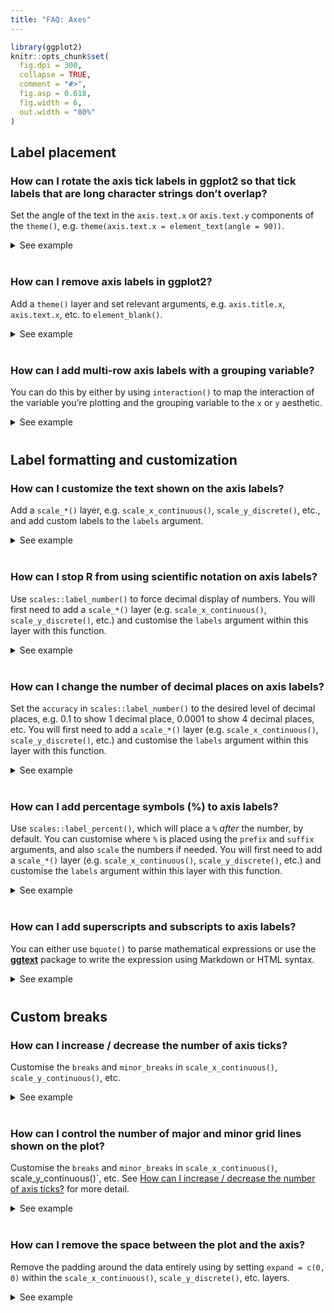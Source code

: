 ```yaml
---
title: "FAQ: Axes"
---
```


```{=html}
<style>
  .content h3 {
    margin-top: -30px !important;
  }
  
  details {
    margin-bottom: 40px;
  }
</style>
```
```r
library(ggplot2)
knitr::opts_chunk$set(
  fig.dpi = 300, 
  collapse = TRUE, 
  comment = "#>",
  fig.asp = 0.618,
  fig.width = 6,
  out.width = "80%"
)
```

## Label placement

### How can I rotate the axis tick labels in ggplot2 so that tick labels that are long character strings don't overlap?

Set the angle of the text in the `axis.text.x` or `axis.text.y` components of the `theme()`, e.g. `theme(axis.text.x = element_text(angle = 90))`.

<details>

<summary>See example</summary>

In the following plot the labels on the x-axis are overlapping.

```r
#| fig.alt: "A boxplot showing the total amount of sleep on the y-axis for 19 
#|  taxonomical orders of mammals on the x-axis. The horizontal labels on the 
#|  x-axis for the orders overlap and are unreadable."
ggplot(msleep, aes(x = order, y = sleep_total)) +
  geom_boxplot()
```

-   Rotate axis labels: We can do this by components of the `theme()`, specifically the `axis.text.x` component. Applying some vertical and horizontal justification to the labels centers them at the axis ticks. The `angle` can be set as desired within the 0 to 360 degree range, here we set it to 90 degrees.

```r
#| fig.alt: "A boxplot showing the total amount of sleep on the y-axis for 19 
#|  taxonomical orders of mammals on the x-axis. The x-axis labels are oriented
#|  vertically and are readable."
ggplot(msleep, aes(x = order, y = sleep_total)) +
  geom_boxplot() +
  theme(axis.text.x = element_text(angle = 90, vjust = 0.5, hjust = 1))
```

-   Flip the axes: Use the y-axis for long labels.

```r
#| fig.alt: "A boxplot showing the total amount of sleep on the x-axis for 19
#|  taxonomical orders of mammals on the y-axis. The y-axis labels are oriented
#|  horizontally and are readable."
ggplot(msleep, aes(y = order, x = sleep_total)) +
  geom_boxplot()
```

-   Dodge axis labels: Add a `scale_*()` layer, e.g. `scale_x_continuous()`, `scale_y_discrete()`, etc., and customise the `guide` argument with the `guide_axis()` function. In this case we want to customise the x-axis, and the variable on the x-axis is discrete, so we'll use `scale_x_continuous()`. In the `guide` argument we use the `guide_axis()` and specify how many rows to dodge the labels into with `n.dodge`. This is likely a trial-and-error exercise, depending on the lengths of your labels and the width of your plot. In this case we've settled on 3 rows to render the labels.

```r
#| fig.alt: "A boxplot showing the total amount of sleep on the y-axis for 19 
#|  taxonomical orders of mammals on the x-axis. The horizontal labels on the 
#|  x-axis are dodged to three levels so that they remain readable."
ggplot(msleep, aes(x = order, y = sleep_total)) +
  geom_boxplot() +
  scale_x_discrete(guide = guide_axis(n.dodge = 3))
```

-   Omit overlapping labels: Alternatively, you can set `guide_axis(check.overlap = TRUE)` to omit axis labels that overlap. ggplot2 will prioritize the first, last, and middle labels. Note that this option might be more preferable for axes representing variables that have an inherent ordering that is obvious to the audience of the plot, so that it's trivial to guess what the missing labels are. (This is not the case for the following plot.)

```r
#| fig.alt: "A boxplot showing the total amount of sleep on the y-axis for 19 
#|  taxonomical orders of mammals on the x-axis. Several of the x-axis labels
#|  have been omitted, but the one that remain are readable and don't overlap."
ggplot(msleep, aes(x = order, y = sleep_total)) +
  geom_boxplot() +
  scale_x_discrete(guide = guide_axis(check.overlap = TRUE))
```

</details>

### How can I remove axis labels in ggplot2?

Add a `theme()` layer and set relevant arguments, e.g. `axis.title.x`, `axis.text.x`, etc. to `element_blank()`.

<details>

<summary>See example</summary>

Suppose we want to remove the axis labels entirely.

```r
#| fig.alt: "A boxplot showing the total amount of sleep on the y-axis for 19 
#|  taxonomical orders of mammals on the x-axis. The horizontal labels on the 
#|  x-axis for the orders overlap and are unreadable."
```

-   Remove x or y axis labels: If you want to modify just one of the axes, you can do so by modifying the components of the `theme()`, setting the elements you want to remove to `element_blank()`. You would replace `x` with `y` for applying the same update to the y-axis. Note the distinction between `axis.title` and `axis.ticks` -- `axis.title` is the name of the variable and `axis.text` is the text accompanying each of the ticks.

```r
#| fig.alt: "A boxplot showing the total amount of sleep on the y-axis for 19 
#|  taxonomical orders of mammals on the x-axis. The annotation on the x-axis
#|  is abent."
ggplot(msleep, aes(x = order, y = sleep_total)) +
  geom_boxplot() +
  theme(
    axis.title.x = element_blank(),
    axis.text.x = element_blank(),
    axis.ticks.x = element_blank()
  )
```

-   Remove all axis labels: You can use `theme_void()` to remove all theming elements. Note that this might remove more features than you like. For finer control over the theme, see below.

```r
#| fig.alt: "A boxplot showing the total amount of sleep on the y-axis for 19 
#|  taxonomical orders of mammals on the x-axis. The plot has no axes, 
#|  gridlines or background panel."
ggplot(msleep, aes(x = order, y = sleep_total)) +
  geom_boxplot() + 
  theme_void()
```

</details>

### How can I add multi-row axis labels with a grouping variable?

You can do this by either by using `interaction()` to map the interaction of the variable you're plotting and the grouping variable to the `x` or `y` aesthetic.

<details>

<summary>See example</summary>

Suppose you have the following data on sales for each quarter across two years.

```r
library(tibble)

sales <- tribble(
  ~value, ~quarter, ~year,
  10,     "Q1",     2020,
  15,     "Q2",     2020,
  15,     "Q3",     2020,
  20,     "Q4",     2020,
  10,     "Q1",     2021,
  25,     "Q2",     2021,
  30,     "Q3",     2021,
  30,     "Q4",     2021
)
```

You can create a line plot of these data and facet by `year` to group the quarters for each year together.

```r
#| fig.alt: "A line plot with two panels showing value on the y-axis and four
#|  quarters on the x-axis. The left panel is labelled '2020' and the right
#|  panel is labelled '2021'."
ggplot(sales, aes(x = quarter, y = value, group = 1)) +
  geom_line() +
  facet_wrap(~year)
```

However it might be preferable to plot all points in a single plot and indicate on the x-axis that the first Q1 to Q4 are in 2020 and the second are in 2021.

To achieve this, map the `interaction()` of `quarter` and `year` to the `x` aesthetic.

```r
#| fig.alt: "A line plot with one panel showing value on the y-axis and eight
#|  quarters on the x-axis. The years are appended after each quarter label."
ggplot(sales, aes(x = interaction(quarter, year), y = value, group = 1)) +
  geom_line()
```

This achieves the desired result for the line, however the labeling in the x-axis is very busy and difficult to read.
To clean this up (1) clip the plotting area with `coord_cartesian()`, (2) remove the axis labels and add a wider margin at the bottom of the plot with `theme()`, (3) place axis labels indicating quarters underneath the plot, and (4) underneath those labels, place annotation indicating years.
Note that the x-coordinates of the year labels are manually assigned here, but if you had many more years, you might write some logic to calculate their placement.

```r
#| fig.alt: "A line plot with one panel showing value on the y-axis and eight
#|  quarters on the x-axis. The years are shown in the middle of the first four
#|  and last four quarters. The line touches the panel on the left and right."
ggplot(sales, aes(x = interaction(quarter, year), y = value, group = 1)) +
  geom_line() +
  coord_cartesian(ylim = c(9, 32), expand = FALSE, clip = "off") +
  theme(
    plot.margin = margin(1, 1, 3, 1, "lines"),
    axis.title.x = element_blank(),
    axis.text.x = element_blank()
  ) +
  annotate(geom = "text", x = seq_len(nrow(sales)), y = 8, label = sales$quarter, size = 3) +
  annotate(geom = "text", x = c(2.5, 6.5), y = 6, label = unique(sales$year), size = 4)
```

This approach works with other geoms as well.
For example, you might can create a bar plot representing the same data using the following.

```r
#| fig.alt: "A bar chart with one panel showing value on the y-axis and eight
#|  quarters on the x-axis. The years are shown in the middle of the first four
#|  and last four quarters. The outer bars touch the panel on the left and 
#|  right."
ggplot(sales, aes(x = interaction(quarter, year), y = value)) +
  geom_col() +
  coord_cartesian(ylim = c(0, 32), expand = FALSE, clip = "off") +
  annotate(geom = "text", x = seq_len(nrow(sales)), y = -1, label = sales$quarter, size = 3) +
  annotate(geom = "text", x = c(2.5, 6.5), y = -3, label = unique(sales$year), size = 4) +
  theme(
    plot.margin = margin(1, 1, 3, 1, "lines"),
    axis.title.x = element_blank(),
    axis.text.x = element_blank()
  )
```

If it's undesirable to have the bars flush against the edges of the plot, a similar result can be achieved by leveraging faceting and removing the space between facets to create the appearance of a single plot.
However note that the space between the bars for 2020 Q4 and 2021 Q1 is greater than the space between the other bars.

```r
#| fig.alt: "A bar chart showing value on the y-axis and eight
#|  quarters on the x-axis. The chart appears as a single panel. The years are 
#|  shown in the middle of the first four and last four quarters. The outer bars 
#|  do not touch the panel on the left and right."
ggplot(sales, aes(x = quarter, y = value)) +
  geom_col() +
  facet_wrap(~year, strip.position = "bottom") +
  theme(
    panel.spacing = unit(0, "lines"), 
    strip.background = element_blank(),
    strip.placement = "outside"
  ) +
  labs(x = NULL)
```

</details>

## Label formatting and customization

### How can I customize the text shown on the axis labels?

Add a `scale_*()` layer, e.g. `scale_x_continuous()`, `scale_y_discrete()`, etc., and add custom labels to the `labels` argument.

<details>

<summary>See example</summary>

Suppose you want to give more informative labels for the type of drive train.

```r
#| fig.alt: "A horizontal bar chart showing the number of cars on the x-axis
#|  for each of three types of drive trains on the y-axis. The three drive trains
#|  are labelled from top-to-bottom as 'r', 'f' and '4'."
ggplot(mpg, aes(y = drv)) +
  geom_bar()
```

-   Use the `labels` argument in the appropriate `scale_*()` function. You can find a list of these functions [here](https://ggplot2.tidyverse.org/reference/index.html#section-scales). Type of drive train (`drv`) is a discrete variable on the y-axis, so we'll adjust the labels in `scale_y_discrete()`. One option is to list the labels in the same order as the levels. Note that we start from the bottom and go up, just like we would if the variable was numeric/continuous.

```r
#| fig.alt: "A horizontal bar chart showing the number of cars on the x-axis
#|  for each of three types of drive trains on the y-axis. The three drive trains
#|  are labelled from top-to-bottom as 'Rear wheel drive', 'Front wheel drive' 
#|  and 'Four wheel drive'."
ggplot(mpg, aes(y = drv)) +
  geom_bar() +
  scale_y_discrete(
    labels = c("Four wheel drive", "Front wheel drive", "Rear wheel drive")
  )
```

-   Another approach is to use a named list. This approach not only makes the relabelling more explicit, but it also means you don't need to worry about the order of the levels.

```r
#| fig.alt: "A horizontal bar chart showing the number of cars on the x-axis
#|  for each of three types of drive trains on the y-axis. The three drive trains
#|  are labelled from top-to-bottom as 'Rear wheel drive', 'Front wheel drive' 
#|  and 'Four wheel drive'."
ggplot(mpg, aes(y = drv)) +
  geom_bar() +
  scale_y_discrete(
    labels = c(
      "f" = "Front wheel drive",
      "r" = "Rear wheel drive",
      "4" = "Four wheel drive"
    )
  )
```

</details>

### How can I stop R from using scientific notation on axis labels?

Use `scales::label_number()` to force decimal display of numbers.
You will first need to add a `scale_*()` layer (e.g. `scale_x_continuous()`, `scale_y_discrete()`, etc.) and customise the `labels` argument within this layer with this function.

<details>

<summary>See example</summary>

By default, large numbers on the axis labels in the following plot are shown in scientific notation.

```r
#| fig.alt: "A scatter plot showing the median sale price of housing in Texas
#|  on the x-axis and the total volume of sales on the y-axis. The labels of
#|  both axes are in scientific notation, for example: '1e+09'."
ggplot(txhousing, aes(x = median, y = volume)) +
  geom_point()
```

The [**scales**](https://scales.r-lib.org/) package offers a large number of functions to control the formatting of axis labels and legend keys.
Use `scales::label_number()` to force decimal display of numbers rather than using scientific notation or use `scales::label_comma()` to insert a comma every three digits.

```r
#| fig.alt: "A scatter plot showing the median sale price of housing in Texas
#|  on the x-axis and the total volume of sales on the y-axis. The labels of
#|  the y-axis are written out in full, with commas marking groups of three 
#|  zeroes. The x-axis labels are written out in full, with spaces marking 
#|  groups of three zeroes."
library(scales)
ggplot(txhousing, aes(x = median, y = volume)) +
  geom_point() +
  scale_x_continuous(labels = label_number()) +
  scale_y_continuous(labels = label_comma())
```

</details>

### How can I change the number of decimal places on axis labels?

Set the `accuracy` in `scales::label_number()` to the desired level of decimal places, e.g. 0.1 to show 1 decimal place, 0.0001 to show 4 decimal places, etc.
You will first need to add a `scale_*()` layer (e.g. `scale_x_continuous()`, `scale_y_discrete()`, etc.) and customise the `labels` argument within this layer with this function.

<details>

<summary>See example</summary>

Suppose you want to increase/decrease the number of decimal spaces shown in the axis text in the following plot.

```r
#| fig.alt: "A scatter plot showing the difference in longitude on the x-axis
#|  and difference in latitude on the y-axis for seal movements. The x-axis
#|  labels have one digit after the decimal place. The y-axis labels have two 
#|  digits after the decimal place."
ggplot(seals, aes(x = delta_long, y = delta_lat)) +
  geom_point()
```

The [**scales**](https://scales.r-lib.org/) package offers a large number of functions to control the formatting of axis labels and legend keys.
Use `scales::label_number()` where the `accuracy` argument indicates the number to round to, e.g. 0.1 to show 1 decimal place, 0.0001 to show 4 decimal places, etc.

```r
#| fig.alt: "A scatter plot showing the difference in longitude on the x-axis
#|  and difference in latitude on the y-axis for seal movements. The x-axis
#|  labels have one digit after the decimal place. The y-axis labels have four 
#|  digits after the decimal place."
library(scales)
ggplot(seals, aes(x = delta_long, y = delta_lat)) +
  geom_point() +
  scale_x_continuous(labels = label_number(accuracy = 0.1)) +
  scale_y_continuous(labels = label_number(accuracy = 0.0001))
```

</details>

### How can I add percentage symbols (%) to axis labels?

Use `scales::label_percent()`, which will place a `%` *after* the number, by default.
You can customise where `%` is placed using the `prefix` and `suffix` arguments, and also `scale` the numbers if needed.
You will first need to add a `scale_*()` layer (e.g. `scale_x_continuous()`, `scale_y_discrete()`, etc.) and customise the `labels` argument within this layer with this function.

<details>

<summary>See example</summary>

The variable on the y-axis of the following line plot (`psavert`) indicates the personal savings rate, which is in percentages.

```r
#| fig.alt: "A lineplot showing the personal savings rate over time from 1967
#|   to 2015."
ggplot(economics, aes(x = date, y = psavert, group = 1)) +
  geom_line()
```

With `scales::label_percent()` you can add `%`s after the numbers shown on the axis to make the units more clear.

```r
#| fig.alt: "A lineplot showing the personal savings rate over time from 1967
#|   to 2015. The y-axis labels are appended by percentage signs."
ggplot(economics, aes(x = date, y = psavert, group = 1)) +
  geom_line() +
  scale_y_continuous(labels = scales::label_percent(scale = 1, accuracy = 1))
```

where the `accuracy` argument indicates the number to round to, e.g. 0.1 to show 1 decimal place, 0.0001 to show 4 decimal places, etc.

</details>

### How can I add superscripts and subscripts to axis labels?

You can either use `bquote()` to parse mathematical expressions or use the [**ggtext**](https://wilkelab.org/ggtext/) package to write the expression using Markdown or HTML syntax.

<details>

<summary>See example</summary>

In the following plot `cty` is squared and `hwy` is log transformed.

```r
#| fig.alt: "A scatter plot showing the squared city miles per gallon on the 
#|  x-axis versus the logarithm of highway miles per gallon on the y-axis for 
#|  234 cars."
ggplot(mpg, aes(x = cty^2, y = log(hwy))) +
  geom_point()
```

-   Use `bquote()` function to parse mathematical expressions.

```r
#| fig.alt: "A scatter plot showing the squared city miles per gallon on the 
#|  x-axis versus the base 10 logarithm of highway miles per gallon on the 
#|  y-axis for 234 cars. In the axis titles, the base 10 is indicated in 
#|  subscript on the y-axis and the power 2 is indicated in superscript on
#|  the x-axis."
ggplot(mpg, aes(x = cty^2, y = log(hwy, base = 10))) +
  geom_point() +
  labs(
    x = bquote(cty^2),
    y = bquote(paste(log[10], "(hwy)"))
  )
```

-   If you're already familiar with Markdown and HTML, you might prefer using the [ggtext](https://wilkelab.org/ggtext/) package instead. In Markdown we can write the axis labels as `cty<sup>2</sup>` and `log<sub>10</sub>(hwy)` for x and y axes, respectively. Then, we tell ggplot2 to interpret the axis labels as Markdown and not as plain text by setting `axis.title.x` and `axis.title.y` to `ggtext::element_markdown()`.

```r
#| fig.alt: "A scatter plot showing the squared city miles per gallon on the 
#|  x-axis versus the base 10 logarithm of highway miles per gallon on the 
#|  y-axis for 234 cars. In the axis titles, the base 10 is indicated in 
#|  subscript on the y-axis and the power 2 is indicated in superscript on
#|  the x-axis."
ggplot(mpg, aes(x = cty^2, y = log(hwy, base = 10))) +
  geom_point() +
  labs(
    x = "cty<sup>2</sup>",
    y = "log<sub>10</sub>(hwy)"
  ) +
  theme(
    axis.title.x = ggtext::element_markdown(),
    axis.title.y = ggtext::element_markdown()
  )
```

</details>

## Custom breaks

### How can I increase / decrease the number of axis ticks?

Customise the `breaks` and `minor_breaks` in `scale_x_continuous()`, `scale_y_continuous()`, etc.

<details>

<summary>See example</summary>

Suppose you want to customise the major and minor grid lines on both the x and the y axes of the following plot.

```r
#| fig.alt: "A scatter plot showing city miles per gallon on the x-axis versus 
#|  the highway miles per gallon on the y-axis for 234 cars. The distance
#|  between axis ticks is constant within each axis."
ggplot(mpg, aes(x = cty, y = hwy)) +
  geom_point()
```

You can set `breaks` and `minor_breaks` in `scale_x_continuous()` and `scale_y_continuous()` as desired.
For example, on the x-axis we have major and minor grid breaks defined as a sequence and on the y-axis we have explicitly stated where major breaks should appear as a vector (the value stated are randomly selected for illustrative purposes only, they don't follow a best practice) and we have completely turned off minor grid lines by setting `minor_breaks` to `NULL`.

```r
#| fig.alt: "A scatter plot showing city miles per gallon on the x-axis versus 
#|  the highway miles per gallon on the y-axis for 234 cars. The distance
#|  between axis ticks varies within the y-axis. There are no minor horizontal
#|  grid lines, and there are three minor vertical gridlines between major 
#|  ones."
ggplot(mpg, aes(x = cty, y = hwy)) +
  geom_point() +
  scale_x_continuous(
    breaks = seq(9, 35, 3),
    minor_breaks = seq(8.5, 35.5, 1)
  )  +
  scale_y_continuous(
    breaks = c(12, 23, 36, 41),
    minor_breaks = NULL
  )
```

</details>

### How can I control the number of major and minor grid lines shown on the plot?

Customise the `breaks` and `minor_breaks` in `scale_x_continuous()`, scale_y\_continuous()\`, etc.
See [How can I increase / decrease the number of axis ticks?](#how-can-i-increase-decrease-the-number-of-axis-ticks-)
for more detail.

<details>

<summary>See example</summary>

Note that the question was about grid lines but we answered it using breaks.
This is because ggplot2 will place major grid lines at each break supplied to `breaks` and minor grid lines at each break supplied to `minor_breaks`.

</details>

### How can I remove the space between the plot and the axis?

Remove the padding around the data entirely using by setting `expand = c(0, 0)` within the `scale_x_continuous()`, `scale_y_discrete()`, etc. layers.

<details>

<summary>See example</summary>

-   Remove all padding: Suppose you want to remove the padding around the heat map so it's flush against the axes.

```r
#| fig.alt: "A heatmap showing a 2D density estimate of the waiting and 
#|  eruption times of the Old Faithful geyser. The heatmap does not touch the
#|  panel edges."
ggplot(faithfuld, aes(waiting, eruptions)) +
  geom_raster(aes(fill = density))
```

Since both x and y variables are continuous, we set `expand = c(0, 0)` in both `scale_x_continuous()` and `scale_y_continuous()`.

```r
#| fig.alt: "A heatmap showing a 2D density estimate of the waiting and 
#|  eruption times of the Old Faithful geyser. The heatmap touches the panel 
#|  edges."
ggplot(faithfuld, aes(waiting, eruptions)) +
  geom_raster(aes(fill = density)) +
  scale_x_continuous(expand = c(0, 0)) +
  scale_y_continuous(expand = c(0, 0))
```

-   Remove some of the padding: Suppose you want to remove the padding below the bars and the x-axis only.

```r
#| fig.alt: "A bar chart showing the number of cars for each of three types
#|  of drive train. No parts of the bars touch the panel edges."
ggplot(mpg, aes(drv)) +
  geom_bar()
```

You would make this adjustment on `scale_y_continuous()` since that padding is in the vertical direction.

```r
#| fig.alt: "A bar chart showing the number of cars for each of three types
#|  of drive train. All bars touch the bottom of the panel, and the highest bar 
#|  touches the top of the panel."
ggplot(mpg, aes(drv)) +
  geom_bar() +
  scale_y_continuous(expand = c(0, 0))
```

However note that this removes the padding at the bottom of the bars as well as on top.
By default, ggplot2 expands the scale by 5% on each side for continuous variables and by 0.6 units on each side for discrete variables.
To keep the default expansion on top while removing it at the bottom, you can use the following.
The `mult` argument in `expansion()` takes a multiplicative range expansion factors.
Given a vector of length 2, the lower limit is expanded by `mult[1]` (in this case 0) and the upper limit is expanded by `mult[2]` (in this case 0.05).

```r
#| fig.alt: "A bar chart showing the number of cars for each of three types
#|  of drive train. All bars touch the bottom of the panel, and no bar touches 
#|  the top of the panel."
ggplot(mpg, aes(drv)) +
  geom_bar() +
  scale_y_continuous(expand = expansion(mult = c(0, 0.05)))
```

</details>
